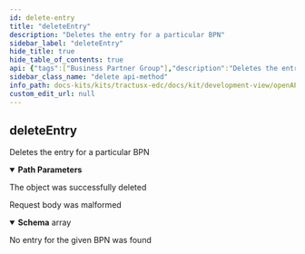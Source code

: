 ```yaml
---
id: delete-entry
title: "deleteEntry"
description: "Deletes the entry for a particular BPN"
sidebar_label: "deleteEntry"
hide_title: true
hide_table_of_contents: true
api: {"tags":["Business Partner Group"],"description":"Deletes the entry for a particular BPN","operationId":"deleteEntry","parameters":[{"name":"bpn","in":"path","description":"The business partner number","required":true,"style":"simple","explode":false,"schema":{"type":"string","example":null}}],"responses":{"204":{"description":"The object was successfully deleted"},"400":{"description":"Request body was malformed","content":{"application/json":{"schema":{"type":"array","example":null,"items":{"type":"object","properties":{"invalidValue":{"type":"object","example":null},"message":{"type":"string","example":null},"path":{"type":"string","example":null},"type":{"type":"string","example":null}},"example":null}}}}},"404":{"description":"No entry for the given BPN was found"}},"method":"delete","path":"/business-partner-groups/{bpn}","servers":[{"url":"/"}],"info":{"title":"Tractus-X EDC REST API","description":"Tractus-X EDC API Documentation","version":"0.5.1-SNAPSHOT"},"postman":{"name":"delete Entry","description":{"content":"Deletes the entry for a particular BPN","type":"text/plain"},"url":{"path":["business-partner-groups",":bpn"],"host":["{{baseUrl}}"],"query":[],"variable":[{"disabled":false,"description":{"content":"(Required) The business partner number","type":"text/plain"},"type":"any","value":"","key":"bpn"}]},"header":[{"key":"Accept","value":"application/json"}],"method":"DELETE"}}
sidebar_class_name: "delete api-method"
info_path: docs-kits/kits/tractusx-edc/docs/kit/development-view/openAPI/tractusx-edc-api/tractus-x-edc-rest-api
custom_edit_url: null
---
```



## deleteEntry



Deletes the entry for a particular BPN

<details style={{"marginBottom":"1rem"}} data-collapsed={false} open={true}><summary style={{}}><strong>Path Parameters</strong></summary><div><ul><ParamsItem className={"paramsItem"} param={{"name":"bpn","in":"path","description":"The business partner number","required":true,"style":"simple","explode":false,"schema":{"type":"string","example":null}}}></ParamsItem></ul></div></details><div><ApiTabs><TabItem label={"204"} value={"204"}><div>

The object was successfully deleted

</div><div></div></TabItem><TabItem label={"400"} value={"400"}><div>

Request body was malformed

</div><div><MimeTabs schemaType={"response"}><TabItem label={"application/json"} value={"application/json"}><SchemaTabs><TabItem label={"Schema"} value={"Schema"}><details style={{}} data-collapsed={false} open={true}><summary style={{"textAlign":"left"}}><strong>Schema</strong><span style={{"opacity":"0.6"}}> array</span></summary><div style={{"textAlign":"left","marginLeft":"1rem"}}></div><ul style={{"marginLeft":"1rem"}}><SchemaItem collapsible={false} name={"invalidValue"} required={false} deprecated={undefined} schemaDescription={undefined} schemaName={"object"} qualifierMessage={undefined} defaultValue={undefined}></SchemaItem><SchemaItem collapsible={false} name={"message"} required={false} deprecated={undefined} schemaDescription={undefined} schemaName={"string"} qualifierMessage={undefined} defaultValue={undefined}></SchemaItem><SchemaItem collapsible={false} name={"path"} required={false} deprecated={undefined} schemaDescription={undefined} schemaName={"string"} qualifierMessage={undefined} defaultValue={undefined}></SchemaItem><SchemaItem collapsible={false} name={"type"} required={false} deprecated={undefined} schemaDescription={undefined} schemaName={"string"} qualifierMessage={undefined} defaultValue={undefined}></SchemaItem></ul></details></TabItem><TabItem label={"Example (from schema)"} value={"Example (from schema)"}><ResponseSamples responseExample={"null"} language={"json"}></ResponseSamples></TabItem></SchemaTabs></TabItem></MimeTabs></div></TabItem><TabItem label={"404"} value={"404"}><div>

No entry for the given BPN was found

</div><div></div></TabItem></ApiTabs></div>
      